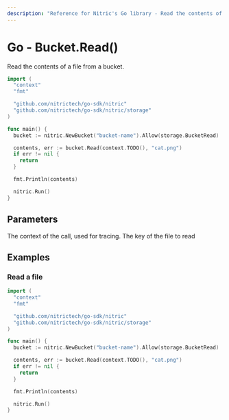 ```yaml
---
description: "Reference for Nitric's Go library - Read the contents of a file from a bucket."
---
```


# Go - Bucket.Read()

Read the contents of a file from a bucket.

```go
import (
  "context"
  "fmt"

  "github.com/nitrictech/go-sdk/nitric"
  "github.com/nitrictech/go-sdk/nitric/storage"
)

func main() {
  bucket := nitric.NewBucket("bucket-name").Allow(storage.BucketRead)

  contents, err := bucket.Read(context.TODO(), "cat.png")
  if err != nil {
    return
  }

  fmt.Println(contents)

  nitric.Run()
}
```

## Parameters

<Properties>
  <Property name="ctx" required type="context">
    The context of the call, used for tracing.
  </Property>
  <Property name="key" required type="string">
    The key of the file to read
  </Property>
</Properties>

## Examples

### Read a file

```go
import (
  "context"
  "fmt"

  "github.com/nitrictech/go-sdk/nitric"
  "github.com/nitrictech/go-sdk/nitric/storage"
)

func main() {
  bucket := nitric.NewBucket("bucket-name").Allow(storage.BucketRead)

  contents, err := bucket.Read(context.TODO(), "cat.png")
  if err != nil {
    return
  }

  fmt.Println(contents)

  nitric.Run()
}
```
